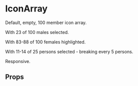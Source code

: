 


<Meta of={IconArrayStories} />

# IconArray

Default, empty, 100 member icon array.

<Preview>
  <Story of={IconArrayStories.Default} />
</Preview>

With 23 of 100 males selected.

<Preview>
  <Story of={IconArrayStories.$23Of100MalesSelected} />
</Preview>

With 83-88 of 100 females highlighted.

<Preview>
  <Story of={IconArrayStories.$8388Of100FemalesSelected} />
</Preview>

With 11-14 of 25 persons selected - breaking every 5 persons.

<Preview>
  <Story of={IconArrayStories.$1214PeepsOutOf25} />
</Preview>

Responsive.

<Preview>
  <Story of={IconArrayStories.Responsive} />
</Preview>

## Props

<ArgsTable of={IconArray} />
